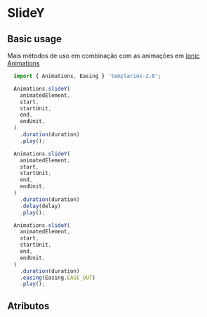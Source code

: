
<Meta of={slideYStories} />

# SlideY

## Basic usage

Mais métodos de uso em combinação com as animações em [Ionic Animations](https://ionicframework.com/docs/utilities/animations#methods)

```ts
  import { Animations, Easing } 'templarios-2.0';

  Animations.slideY(
    animatedElement,
    start,
    startUnit,
    end,
    endUnit,
  )
    .duration(duration)
    .play();

  Animations.slideY(
    animatedElement,
    start,
    startUnit,
    end,
    endUnit,
  )
    .duration(duration)
    .delay(delay)
    .play();

  Animations.slideY(
    animatedElement,
    start,
    startUnit,
    end,
    endUnit,
  )
    .duration(duration)
    .easing(Easing.EASE_OUT)
    .play();
```

## Atributos

<Canvas of={slideYStories.Default} />
<Controls of={slideYStories.Default} />

